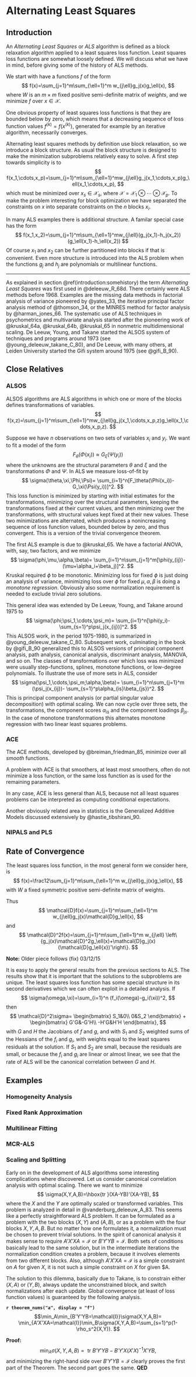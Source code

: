 # Alternating Least Squares{#alternatingleastsquares}

## Introduction{#alternatingleastsquares:introduction}

An _Alternating Least Squares_ or _ALS_ algorithm is defined as a block relaxation algorithm applied to a least squares loss function. Least squares loss functions are somewhat loosely defined. We will discuss what we have in mind, before giving some of the history of ALS methods.

We start with have a functions $f$ of the form
$$
f(x)=\sum_{j=1}^m\sum_{\ell=1}^m w_{j\ell}g_j(x)g_\ell(x),
$$
where $W$ is an $m\times m$ fixed positive semi-definite matrix of _weights_, and we minimize $f$ over $x\in\mathcal{X}$.

One obvious property of least squares loss functions is that they are bounded below by zero, which means that a decreasing sequence of loss function values $f^{(k)}=f(x^{(k)}),$ generated for example by an iterative algorithm, necessarily converges.

Alternating least squares methods by definition use block relaxation, so we introduce a block structure. As usual the block structure is designed to make the minimization subproblems relatively easy to solve. A first step towards simplicity is to
$$
f(x_1,\cdots,x_p)=\sum_{j=1}^m\sum_{\ell=1}^mw_{j\ell}g_j(x_1,\cdots,x_p)g_\ell(x_1,\cdots,x_p),
$$
which must be minimized over $x_s\in\mathcal{X}_s$, where $\mathcal{X}=\mathcal{X}_1\otimes\cdots\otimes\mathcal{X}_p$. To make the problem interesting for block optimization we have separated the constraints on $x$ into separate constraints on the $n$ blocks $x_i$.

In many ALS examples there is additional structure. A familar special case has the form
$$
f(x_1,x_2)=\sum_{j=1}^m\sum_{\ell=1}^mw_{j\ell}(g_j(x_1)-h_j(x_2))(g_\ell(x_1)-h_\ell(x_2))
$$
Of course $x_1$ and $x_2$ can be further partitioned into blocks if that is convenient. Even more structure is introduced into the ALS problem when the functions $g_j$ and $h_j$ are polynomials or multilinear functions.

<hr>

As explained in section \@ref(introduction:somehistory) the term *Alternating Least Squares* was first used in @deleeuw_R_68d. There certainly were ALS methods before 1968. Examples are the missing data methods in factorial analysis of variance pioneered by @yates_33, the iterative principal factor analysis method of @thomson_34, or the MINRES method for factor analysis by @harman_jones_66. The systematic use of ALS techniques in psychometrics and multivariate analysis started after
the pioneering work of @kruskal_64a, @kruskal_64b, @kruskal_65 in nonmetric multidimensional scaling.
De Leeuw, Young, and Takane started the ALSOS system of techniques and programs around 1973
(see @young_deleeuw_takane_C_80),
and De Leeuw, with many others, at Leiden University started the Gifi system around 1975 (see @gifi_B_90).


## Close Relatives{#alternatingleastsquares:closerelatives}

### ALSOS{#alternatingleastsquares:closerelatives:alsos}

ALSOS algorithms are ALS algorithms in which one or more of the blocks defines transformations of variables.
$$
f(x,z)=\sum_{j=1}^m\sum_{\ell=1}^mw_{j\ell}g_j(x_1,\cdots,x_p,z)g_\ell(x_1,\cdots,x_p,z).
$$

Suppose we have $n$ observations on two sets of variables $x_i$
and $y_i.$ We want to fit a model of the form
$$
F_\theta(\Phi(x_i))\approx G_\xi(\Psi(y_i))
$$
where the unknowns are the structural parameters $\theta$ and $\xi$
and the transformations $\Phi$ and $\Psi.$
In ALS we measure loss-of-fit by
$$
\sigma(\theta,\xi,\Phi,\Psi)=
\sum_{i=1}^n[F_\theta(\Phi(x_i))-G_\xi(\Psi(y_i))]^2.
$$
This loss function is minimized by starting with initial estimates
for the transformations, minimizing over the structural
parameters, keeping the transformations fixed at their
current values, and then minimizing over the transformations,
with structural values kept fixed at their new values.
These two minimizations are alternated, which produces a
nonincreasing sequence of loss function values, bounded
below by zero, and thus convergent. This is a version of
the trivial convergence theorem.

The first ALS example is due to @kruskal_65.
We have a factorial ANOVA, with, say, two factors, and we
minimize
$$
\sigma(\phi,\mu,\alpha,\beta)=
\sum_{i=1}^n\sum_{j=1}^m[\phi(y_{ij})-(\mu+\alpha_i+\beta_j)]^2.
$$
Kruskal required $\phi$ to be monotonic. Minimizing loss for fixed $\phi$ is just doing an analysis of variance, minimizing
loss over $\phi$ for fixed $\mu,\alpha,\beta$ is doing a
_monotone regression_. Obviously also some normalization
requirement is needed to exclude trivial zero solutions.

This general idea was extended by
De Leeuw, Young, and Takane around 1975 to
$$
\sigma(\phi;\psi_1,\cdots,\psi_m)=
\sum_{i=1}^n[\phi(y_i)-\sum_{s=1}^p\psi_j(x_{ij})]^2.
$$
This ALSOS work, in the period 1975-1980, is summarized in @young_deleeuw_takane_C_80.
Subsequent work, culminating in the book by @gifi_B_90
generalized this to
ALSOS versions of principal component analysis, path analysis, canonical
analysis, discriminant analysis, MANOVA, and so on.
The classes of transformations over which loss was minimized were
usually step-functions, splines, monotone functions, or low-degree
polynomials. To illustrate the use of more sets in ALS, consider
$$
\sigma(\psi_1,\cdots,\psi_m;\alpha,\beta)=
\sum_{i=1}^n\sum_{j=1}^m (\psi_j(x_{ij})-
\sum_{s=1}^p\alpha_{is}\beta_{js})^2.
$$
This is principal component analysis (or partial singular value
decomposition) with optimal scaling. We can now cycle over three
sets, the transformations, the component scores $\alpha_{is}$
and the component loadings $\beta_{js}.$ In the case of
monotone transformations this alternates
monotone regression with two linear least squares problems.

### ACE{#alternatingleastsquares:closerelatives:ace}

The ACE methods, developed by @breiman_friedman_85,
minimize over all _smooth_ functions.

A problem with
ACE is that smoothers, at least most smoothers, often do not
minimize a loss function, or the same loss function as is used for the
remaining parameters.

In any case, ACE is less general than ALS, because not all
least squares problems can be interpreted as computing
conditional expectations.

Another obviously
related area in statistics is the Generalized Additive Models discussed
extensively by @hastie_tibshirani_90.



### NIPALS and PLS{#alternatingleastsquares:closerelatives:nipalsandpls}

## Rate of Convergence{#alternatingleastsquares:rateofconvergence}

The least squares loss function, in the most general form we consider here, is
$$
f(x)=\frac12\sum_{j=1}^m\sum_{\ell=1}^m w_{j\ell}g_j(x)g_\ell(x),
$$
with $W$ a fixed symmetric positive semi-definite matrix of weights.

Thus
$$
\mathcal{D}f(x)=\sum_{j=1}^m\sum_{\ell=1}^m w_{j\ell}g_j(x)\mathcal{D}g_\ell(x),
$$
and
$$
\mathcal{D}^2f(x)=\sum_{j=1}^m\sum_{\ell=1}^m w_{j\ell}
\left\{g_j(x)\mathcal{D}^2g_\ell(x)+\mathcal{D}g_j(x)(\mathcal{D}g_\ell{x})'\right\}.
$$

**Note:** Older piece follows (fix) 03/12/15

It is easy to apply the general results from the previous
sections to ALS. The results show that it is important that
the solutions to the subproblems are unique. The least squares
loss function has some special structure in its second
derivatives which we can often exploit in a detailed
analysis. If
$$
\sigma(\omega,\xi)=\sum_{i=1}^n (f_i(\omega)-g_i(\xi))^2,
$$
then
$$
\mathcal{D}^2\sigma=
\begin{bmatrix}
S_1&0\\
0&S_2
\end{bmatrix}
+
\begin{bmatrix}
G'G&-G'H\\
-H'G&H'H
\end{bmatrix},
$$
with $G$ and $H$ the Jacobians of $f$ and $g,$ and with $S_1$
and $S_2$ weighted sums of the Hessians of the $f_i$ and $g_i,$
with weights equal to the least squares residuals at the
solution. If $S_1$ and $S_2$ are small, because the residuals
are small, or because the $f_i$ and $g_i$ are linear or
almost linear, we see that the rate of ALS will be the
canonical correlation between $G$ and $H.$

## Examples{#alternatingleastsquares:examples}

### Homogeneity Analysis{#alternatingleastsquares:examples:homogeneityanalysis}

### Fixed Rank Approximation{#alternatingleastsquares:examples:fixedrankapproximation}

### Multilinear Fitting{#alternatingleastsquares:examples:multilinearfitting}

### MCR-ALS{#alternatingleastsquares:examples:mcrals}

### Scaling and Splitting{#alternatingleastsquares:examples:scalingandsplitting}

Early on in the development of ALS algorithms some interesting
complications where discovered. Let us consider canonical
correlation analysis with optimal scaling. There we want
to minimize
$$
\sigma(X,Y,A,B)=\hbox{tr }(XA-YB)'(XA-YB),
$$
where the $X$ and the $Y$ are optimally scaled or transformed
variables. This problem is analyzed in detail in @vanderburg_deleeuw_A_83. This seems like a perfectly
straightforward ALS problem. It can be formulated as a problem
with the two blocks $(X,Y)$
and $(A,B),$ or as a problem
with the four blocks $X,Y,A,B.$ But no matter how one
formulates it, a normalization must be chosen to prevent
trivial solutions. In the spirit of canonical analysis
it makes sense to
require $A'X'XA=\mathcal{I}$
or $B'Y'YB=\mathcal{I}.$
Both sets of conditions
basically lead to the same solution, but in the intermediate iterations
the normalization condition creates a problem, because
it involves elements from two different blocks. Also,
although $A'X'XA=\mathcal{I}$ is a simple constraint on $A$ for
given $X$, it is not such a simple constraint on $X$
for given $A.

The solution to this dilemma, basically due to Takane, is
to constrain either $(X,A)$ or $(Y,B),$ always update
the unconstrained block, and switch normalizations after
each update. Global convergence (at least of loss function
values) is guaranteed by the following analysis.

**`r theorem_nums("a", display = "f")`**
$$\min_A\min_{B'Y'YB=\mathcal{I}}\sigma(X,Y,A,B)=
\min_{A'X'XA=\mathcal{I}}\min_B\sigma(X,Y,A,B)=\sum_{s=1}^p(1-\rho_s^2(X,Y)).
$$

**Proof:**
$$
\min_A\sigma(X,Y,A,B)=\text{ tr }B'Y'YB-B'Y'X(X'X)^{-1}X'YB,
$$
and minimizing the right-hand side over $B'Y'YB=\mathcal{I}$ clearly
proves the first part of the Theorem. The second part goes
the same.
**QED**
